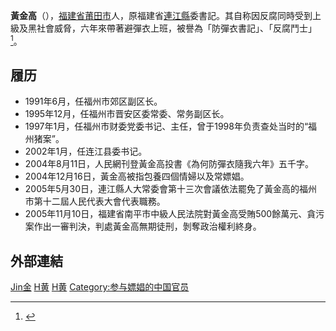 {{tone|time=2013-10-16}}
'''黃金高'''（{{bd|1952年|2月25日|catIdx=H黄}}），[[福建省|福建省]][[莆田市|莆田市]]人，原福建省[[連江縣|連江縣]]委書記。其自称因反腐同時受到上級及黑社會威脅，六年來帶著避彈衣上班，被譽為「防彈衣書記」、「反腐鬥士」<ref>{{Cite web|title=“黄金高事件”：如何化解这个难题|url=https://guancha.gmw.cn/2004-8/31/2336001.htm|access-date=2022-02-16|work=光明日报报业集团}}</ref>。

== 履历 ==
* 1991年6月，任福州市郊区副区长。
* 1995年12月，任福州市晋安区委常委、常务副区长。
* 1997年1月，任福州市财委党委书记、主任，曾于1998年负责查处当时的“福州猪案”。
* 2002年1月，任连江县委书记。
* 2004年8月11日，人民網刊登黃金高投書《為何防彈衣隨我六年》五千字。
* 2004年12月16日，黃金高被指包養四個情婦以及常嫖娼。
* 2005年5月30日，連江縣人大常委會第十三次會議依法罷免了黃金高的福州市第十二屆人民代表大會代表職務。
* 2005年11月10日，福建省南平市中級人民法院對黃金高受賄500餘萬元、貪污案作出一審判決，判處黃金高無期徒刑，剝奪政治權利終身。

==外部連結==
{{wikisource|福建省南平市中级人民法院刑事判决书（2005）南刑初字第54号}}

{{连江县行政长官}}
{{China-poli-bio-stub}}

[[Category:黄姓|Jin金]]
[[Category:中华人民共和国政府官员|H黄]]
[[Category:莆田人|H黄]]
[[Category:参与嫖娼的中国官员|Category:参与嫖娼的中国官员]]